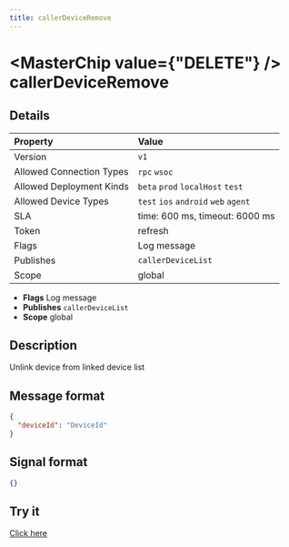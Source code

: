 ```yaml
---
title: callerDeviceRemove
---
```



# <MasterChip value={"DELETE"} /> callerDeviceRemove

## Details

| Property | Value | 
| :--- | :--- | 
| Version | `v1` |
| Allowed Connection Types | `rpc` `wsoc`  |
| Allowed Deployment Kinds | `beta` `prod` `localHost` `test`  |
| Allowed Device Types | `test` `ios` `android` `web` `agent`  |
| SLA | time: 600 ms, timeout: 6000 ms |
| Token | refresh |
| Flags | Log message |
| Publishes | `callerDeviceList`  |
| Scope | global |


- **Flags** Log message
- **Publishes** `callerDeviceList` 
- **Scope** global


## Description

Unlink device from linked device list

## Message format

```json
{
  "deviceId": "DeviceId"
}
```

## Signal format

```json
{}
```

## Try it

[Click here](https://web.neome.ai/api?path=home_drawer_callerDeviceRemove)

